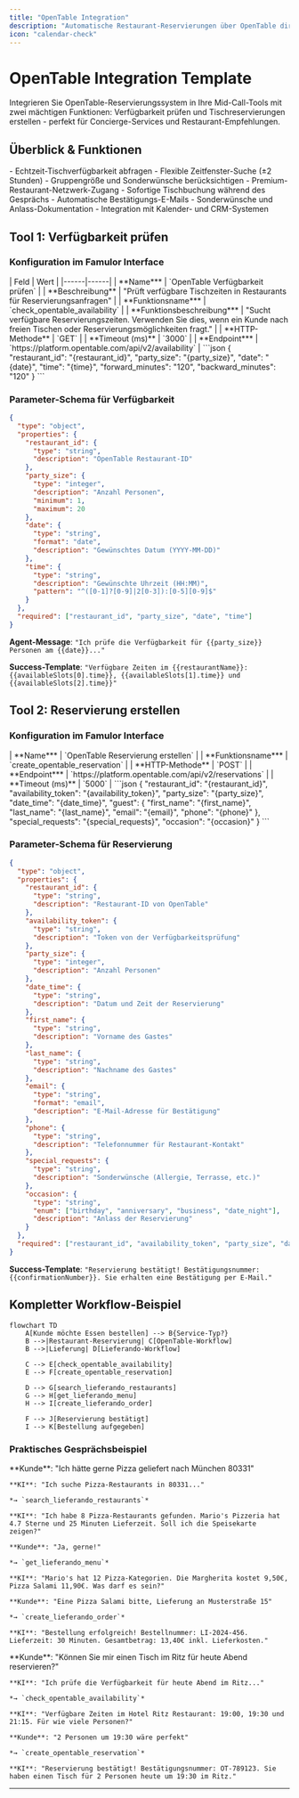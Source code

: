 ```yaml
---
title: "OpenTable Integration"
description: "Automatische Restaurant-Reservierungen über OpenTable direkt während Kundengesprächem für nahtlose Tischbuchungs-Services"
icon: "calendar-check"
---
```


# OpenTable Integration Template

Integrieren Sie OpenTable-Reservierungssystem in Ihre Mid-Call-Tools mit zwei mächtigen Funktionen: Verfügbarkeit prüfen und Tischreservierungen erstellen - perfekt für Concierge-Services und Restaurant-Empfehlungen.

## Überblick & Funktionen

<CardGroup cols={2}>
  <Card title="Verfügbarkeit prüfen" icon="search">
    - Echtzeit-Tischverfügbarkeit abfragen
    - Flexible Zeitfenster-Suche (±2 Stunden)
    - Gruppengröße und Sonderwünsche berücksichtigen
    - Premium-Restaurant-Netzwerk-Zugang
  </Card>
  <Card title="Reservierung erstellen" icon="calendar-plus">
    - Sofortige Tischbuchung während des Gesprächs
    - Automatische Bestätigungs-E-Mails
    - Sonderwünsche und Anlass-Dokumentation
    - Integration mit Kalender- und CRM-Systemen
  </Card>
</CardGroup>

## Tool 1: Verfügbarkeit prüfen

### Konfiguration im Famulor Interface

<Tabs>
  <Tab title="Werkzeugdetails">
    | Feld | Wert |
    |------|------|
    | **Name*** | `OpenTable Verfügbarkeit prüfen` |
    | **Beschreibung** | "Prüft verfügbare Tischzeiten in Restaurants für Reservierungsanfragen" |
    | **Funktionsname*** | `check_opentable_availability` |
    | **Funktionsbeschreibung*** | "Sucht verfügbare Reservierungszeiten. Verwenden Sie dies, wenn ein Kunde nach freien Tischen oder Reservierungsmöglichkeiten fragt." |
    | **HTTP-Methode** | `GET` |
    | **Timeout (ms)** | `3000` |
    | **Endpoint*** | `https://platform.opentable.com/api/v2/availability` |
  </Tab>
  
  <Tab title="Query-Parameter">
    ```json
    {
      "restaurant_id": "{restaurant_id}",
      "party_size": "{party_size}",
      "date": "{date}",
      "time": "{time}",
      "forward_minutes": "120",
      "backward_minutes": "120"
    }
    ```
  </Tab>
</Tabs>

### Parameter-Schema für Verfügbarkeit

```json
{
  "type": "object",
  "properties": {
    "restaurant_id": {
      "type": "string",
      "description": "OpenTable Restaurant-ID"
    },
    "party_size": {
      "type": "integer",
      "description": "Anzahl Personen",
      "minimum": 1,
      "maximum": 20
    },
    "date": {
      "type": "string",
      "format": "date",
      "description": "Gewünschtes Datum (YYYY-MM-DD)"
    },
    "time": {
      "type": "string",
      "description": "Gewünschte Uhrzeit (HH:MM)",
      "pattern": "^([0-1]?[0-9]|2[0-3]):[0-5][0-9]$"
    }
  },
  "required": ["restaurant_id", "party_size", "date", "time"]
}
```

**Agent-Message**: `"Ich prüfe die Verfügbarkeit für {{party_size}} Personen am {{date}}..."`

**Success-Template**: `"Verfügbare Zeiten im {{restaurantName}}: {{availableSlots[0].time}}, {{availableSlots[1].time}} und {{availableSlots[2].time}}"`

## Tool 2: Reservierung erstellen

### Konfiguration im Famulor Interface

<Tabs>
  <Tab title="Werkzeugdetails">
    | **Name*** | `OpenTable Reservierung erstellen` |
    | **Funktionsname*** | `create_opentable_reservation` |
    | **HTTP-Methode** | `POST` |
    | **Endpoint*** | `https://platform.opentable.com/api/v2/reservations` |
    | **Timeout (ms)** | `5000` |
  </Tab>
  
  <Tab title="Request Body">
    ```json
    {
      "restaurant_id": "{restaurant_id}",
      "availability_token": "{availability_token}",
      "party_size": "{party_size}",
      "date_time": "{date_time}",
      "guest": {
        "first_name": "{first_name}",
        "last_name": "{last_name}",
        "email": "{email}",
        "phone": "{phone}"
      },
      "special_requests": "{special_requests}",
      "occasion": "{occasion}"
    }
    ```
  </Tab>
</Tabs>

### Parameter-Schema für Reservierung

```json
{
  "type": "object",
  "properties": {
    "restaurant_id": {
      "type": "string",
      "description": "Restaurant-ID von OpenTable"
    },
    "availability_token": {
      "type": "string", 
      "description": "Token von der Verfügbarkeitsprüfung"
    },
    "party_size": {
      "type": "integer",
      "description": "Anzahl Personen"
    },
    "date_time": {
      "type": "string",
      "description": "Datum und Zeit der Reservierung"
    },
    "first_name": {
      "type": "string",
      "description": "Vorname des Gastes"
    },
    "last_name": {
      "type": "string",
      "description": "Nachname des Gastes"
    },
    "email": {
      "type": "string",
      "format": "email",
      "description": "E-Mail-Adresse für Bestätigung"
    },
    "phone": {
      "type": "string",
      "description": "Telefonnummer für Restaurant-Kontakt"
    },
    "special_requests": {
      "type": "string",
      "description": "Sonderwünsche (Allergie, Terrasse, etc.)"
    },
    "occasion": {
      "type": "string",
      "enum": ["birthday", "anniversary", "business", "date_night"],
      "description": "Anlass der Reservierung"
    }
  },
  "required": ["restaurant_id", "availability_token", "party_size", "date_time", "first_name", "last_name", "phone"]
}
```

**Success-Template**: `"Reservierung bestätigt! Bestätigungsnummer: {{confirmationNumber}}. Sie erhalten eine Bestätigung per E-Mail."`

## Kompletter Workflow-Beispiel

```mermaid
flowchart TD
    A[Kunde möchte Essen bestellen] --> B{Service-Typ?}
    B -->|Restaurant-Reservierung| C[OpenTable-Workflow]
    B -->|Lieferung| D[Lieferando-Workflow]
    
    C --> E[check_opentable_availability]
    E --> F[create_opentable_reservation]
    
    D --> G[search_lieferando_restaurants]
    G --> H[get_lieferando_menu]
    H --> I[create_lieferando_order]
    
    F --> J[Reservierung bestätigt]
    I --> K[Bestellung aufgegeben]
```

### Praktisches Gesprächsbeispiel

<AccordionGroup>
  <Accordion title="Lieferando-Bestellung komplett">
    **Kunde**: "Ich hätte gerne Pizza geliefert nach München 80331"
    
    **KI**: "Ich suche Pizza-Restaurants in 80331..."
    
    *→ `search_lieferando_restaurants`*
    
    **KI**: "Ich habe 8 Pizza-Restaurants gefunden. Mario's Pizzeria hat 4.7 Sterne und 25 Minuten Lieferzeit. Soll ich die Speisekarte zeigen?"
    
    **Kunde**: "Ja, gerne!"
    
    *→ `get_lieferando_menu`*
    
    **KI**: "Mario's hat 12 Pizza-Kategorien. Die Margherita kostet 9,50€, Pizza Salami 11,90€. Was darf es sein?"
    
    **Kunde**: "Eine Pizza Salami bitte, Lieferung an Musterstraße 15"
    
    *→ `create_lieferando_order`*
    
    **KI**: "Bestellung erfolgreich! Bestellnummer: LI-2024-456. Lieferzeit: 30 Minuten. Gesamtbetrag: 13,40€ inkl. Lieferkosten."
  </Accordion>
  
  <Accordion title="OpenTable-Reservierung">
    **Kunde**: "Können Sie mir einen Tisch im Ritz für heute Abend reservieren?"
    
    **KI**: "Ich prüfe die Verfügbarkeit für heute Abend im Ritz..."
    
    *→ `check_opentable_availability`*
    
    **KI**: "Verfügbare Zeiten im Hotel Ritz Restaurant: 19:00, 19:30 und 21:15. Für wie viele Personen?"
    
    **Kunde**: "2 Personen um 19:30 wäre perfekt"
    
    *→ `create_opentable_reservation`*
    
    **KI**: "Reservierung bestätigt! Bestätigungsnummer: OT-789123. Sie haben einen Tisch für 2 Personen heute um 19:30 im Ritz."
  </Accordion>
</AccordionGroup>

---
